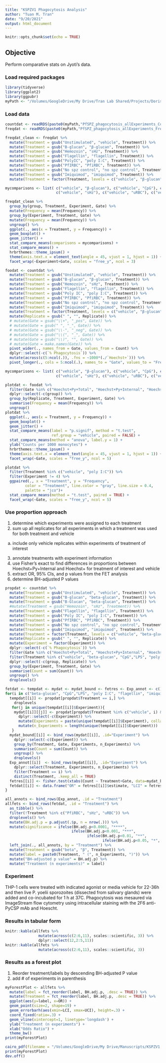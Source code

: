 ```yaml
---
title: "KSPZV1 Phagocytosis Analysis"
author: "Tuan M. Tran"
date: "9/20/2021"
output: html_document
---
```


```r
knitr::opts_chunk$set(echo = TRUE)
```

## Objective

Perform comparative stats on Jyoti's data.

### Load required packages

```r
library(tidyverse)
library(ggplot2)
library(ggpubr)
myPath <- "/Volumes/GoogleDrive/My Drive/Tran Lab Shared/Projects/Doris Duke PfSPZ Kenya/Tuan PfSPZ/KenyaPfSPZ/Phagocytosis Experiments/"
```

### Load data

```r
countdat <- readRDS(paste0(myPath,"PfSPZ_phagocytosis_allExperiments_Countdata_new_09212021.rds"))
freqdat <- readRDS(paste0(myPath,"PfSPZ_phagocytosis_allExperiments_Freqdata_new1_09212021.rds"))
```

```r
freqdat_clean <- freqdat %>%
  mutate(Treatment = gsub("Unstimulated", "vehicle", Treatment)) %>%
  mutate(Treatment = gsub("B-glucan", "β-glucan", Treatment)) %>%
  mutate(Treatment = gsub("Hemozoin", "sHz", Treatment)) %>%
  mutate(Treatment = gsub("Flagellin", "flagellin", Treatment)) %>%
  mutate(Treatment = gsub("PolyIC", "poly I:C", Treatment)) %>%
  mutate(Treatment = gsub("PfIRBC", "PfiRBC", Treatment)) %>%
  mutate(Treatment = gsub("No spz control", "no spz control", Treatment)) %>%
  mutate(Treatment = gsub("Imiquimod", "imiquimod", Treatment)) %>%
  mutate(Treatment = factor(Treatment, levels = c("vehicle", "β-glucan", "CpG","LPS", "poly I:C", "flagellin", "imiquimod","sHz", "uRBC", "PfiRBC", "no spz control")))
```

```r
mycomparisons <- list( c("vehicle", "β-glucan"), c("vehicle", "CpG"), c("vehicle", "LPS"), c("vehicle", "poly I:C"), c("vehicle", "flagellin"), c("vehicle", "imiquimod"),
                       c("vehicle", "sHz"), c("vehicle", "uRBC"), c("vehicle", "PfiRBC"))

freqdat_clean %>%
  group_by(group, Treatment, Experiment, Gate) %>%
  mutate(Frequency = mean(Frequency)) %>%
  group_by(Experiment, Treatment, Gate) %>%
  mutate(Frequency = mean(Frequency)) %>%
  ungroup() %>%
  ggplot(., aes(x = Treatment, y = Frequency)) +
  geom_boxplot() +
  geom_jitter() +
  stat_compare_means(comparisons = mycomparisons) + 
  stat_compare_means() +
  hrbrthemes::theme_ipsum() +
  theme(axis.text.x = element_text(angle = 45, vjust = 1, hjust = 1)) +
  facet_wrap(~Experiment+Gate, scales = "free_y", ncol = 3) 
```

```r
foodat <- countdat %>%
  mutate(Treatment = gsub("Unstimulated", "vehicle", Treatment)) %>%
  mutate(Treatment = gsub("B-glucan", "β-glucan", Treatment)) %>%
  mutate(Treatment = gsub("Hemozoin", "sHz", Treatment)) %>%
  mutate(Treatment = gsub("Flagellin", "flagellin", Treatment)) %>%
  mutate(Treatment = gsub("Poly IC", "poly I:C", Treatment)) %>%
  mutate(Treatment = gsub("PfIRBC", "PfiRBC", Treatment)) %>%
  mutate(Treatment = gsub("No spz control", "no spz control", Treatment)) %>%
  mutate(Treatment = gsub("Imiquimod", "imiquimod", Treatment)) %>%
  mutate(Treatment = factor(Treatment, levels = c("vehicle", "β-glucan", "CpG","LPS", "poly I:C", "flagellin", "imiquimod","sHz", "uRBC", "PfiRBC", "no spz control"))) %>%
  mutate(Replicate = gsub(" ", "", Replicate)) %>%
  # mutate(Gate = gsub("\\+", "_pos", Gate)) %>%
  # mutate(Gate = gsub(" ", "_", Gate)) %>%
  # mutate(Gate = gsub("\\-", "_neg", Gate)) %>%
  # mutate(Gate = gsub("\\(", "_", Gate)) %>%
  # mutate(Gate = gsub("\\)", "", Gate)) %>%
  # mutate(Gate = make.names(Gate)) %>%
  pivot_wider(., names_from = Gate, values_from = Count) %>%
  dplyr::select(-c(`% Phagocytosis`)) %>%
  mutate(across(c(5:ncol(.)), .fns = ~1000*(./`Hoechst+`))) %>%
  pivot_longer(., cols = 5:ncol(.), names_to = "Gate", values_to = "Frequency")
```

```r
mycomparisons <- list( c("vehicle", "β-glucan"), c("vehicle", "CpG"), c("vehicle", "LPS"), c("vehicle", "poly I:C"), c("vehicle", "flagellin"), c("vehicle", "imiquimod"),
                       c("vehicle", "sHz"), c("vehicle", "uRBC"), c("vehicle", "PfiRBC"))

plotdat <- foodat %>%
  filter(Gate %in% c("Hoechst+Py+Total", "Hoechst+Py+Internal", "Hoechst+Py+External")) %>%
  dplyr::select(-c(group)) %>%
  group_by(Replicate, Treatment, Experiment, Gate) %>%
  summarise(Frequency = mean(Frequency)) %>%
  ungroup()
plotdat %>%
  ggplot(., aes(x = Treatment, y = Frequency)) +
  geom_boxplot() +
  geom_jitter() +
  stat_compare_means(label = "p.signif", method = "t.test",
                     ref.group = "vehicle", paired = FALSE) + 
  stat_compare_means(method = "anova", label.y = 1) +
  ylab("Counts per 1000 monocytes") +
  hrbrthemes::theme_ipsum() +
  theme(axis.text.x = element_text(angle = 45, vjust = 1, hjust = 1)) +
  facet_wrap(~Gate, scales = "free_y", ncol = 5) 

plotdat %>%
  filter(Treatment %in% c("vehicle", "poly I:C")) %>%
  filter(Experiment != 4) %>%
  ggpaired(., x = "Treatment", y = "Frequency",
         color = "Treatment", line.color = "gray", line.size = 0.4,
         palette = "jco")+
  stat_compare_means(method = "t.test", paired = TRUE) +
  facet_wrap(~Gate, scales = "free_y", ncol = 5) 
```

### Use proportion approach

1. determine which experiments were assigned to each treatment
2. sum up all replicates for all experiments in which a treatment was used for both treatment and vehicle
  a. include only vehicle replicates within experiments of treatment of interest
3. annotate treatments with experiment information
4. use Fisher's exact to find differences in proportions between Hoechst+Py+Internal and Hoechst+ for treatment of interest and vehicle
5. extract OR, 95% CIs, and p values from the FET analysis
6. determine BH-adjusted P values

```r
propdat <- countdat %>%
  mutate(Treatment = gsub("Unstimulated", "vehicle", Treatment)) %>%
  mutate(Treatment = gsub("B-glucan", "beta-glucan", Treatment)) %>%
  mutate(Treatment = gsub("B-Glucan", "beta-glucan", Treatment)) %>%
  #mutate(Treatment = gsub("Hemozoin", "sHz", Treatment)) %>%
  mutate(Treatment = gsub("Flagellin", "flagellin", Treatment)) %>%
  mutate(Treatment = gsub("Poly IC", "poly I:C", Treatment)) %>%
  mutate(Treatment = gsub("PfIRBC", "PfiRBC", Treatment)) %>%
  mutate(Treatment = gsub("No spz control", "no spz control", Treatment)) %>%
  mutate(Treatment = gsub("Imiquimod", "imiquimod", Treatment)) %>%
  mutate(Treatment = factor(Treatment, levels = c("vehicle", "beta-glucan", "CpG","LPS", "poly I:C", "flagellin", "imiquimod","sHz", "uRBC", "PfiRBC", "no spz control"))) %>%
  mutate(Replicate = gsub(" ", "", Replicate)) %>%
  mutate(Experiment = factor(Experiment)) %>%
  dplyr::select(-c(`% Phagocytosis`)) %>%
  filter(Gate %in% c("Hoechst+Py+Total", "Hoechst+Py+Internal", "Hoechst+Py+External", "Hoechst+"))  %>%
  filter(Treatment %in% c("vehicle", "beta-glucan", "CpG","LPS", "poly I:C", "flagellin", "imiquimod","sHz", "uRBC", "PfiRBC"))  %>%
  dplyr::select(-c(group, Replicate)) %>%
  group_by(Experiment, Treatment, Gate) %>%
  summarise(Count = sum(Count)) %>%
  ungroup() %>%
  droplevels()

fetdat <- tempdat <- mydat <- mydat_bound <- fetres <- Exp_annot <- c()
for(i in c("beta-glucan", "CpG","LPS", "poly I:C", "flagellin", "imiquimod","sHz", "uRBC", "PfiRBC")){
  tempdat[[i]] <- propdat[propdat$Treatment == i,] %>%
    droplevels
   for(j in unique(tempdat[[i]]$Experiment)){
    mydat[[i]][[j]] <- propdat[propdat$Treatment %in% c("vehicle", i) & propdat$Experiment==j,] %>%
      dplyr::select(-c(Experiment)) %>%
      mutate(Experiments = paste(unique(tempdat[[i]]$Experiment), collapse=",")) %>%
      mutate(n_Experiments = length(unique(tempdat[[i]]$Experiment)))
   }
  mydat_bound[[i]] <- bind_rows(mydat[[i]], .id="Experiment") %>%
    dplyr::select(-c(Experiment)) %>%
    group_by(Treatment, Gate, Experiments, n_Experiments) %>%
    summarise(Count = sum(Count)) %>%
    ungroup() %>%
    droplevels()
  Exp_annot[[i]]  <- bind_rows(mydat[[i]], .id="Experiment") %>%
    dplyr::select(Treatment, Experiments, n_Experiments) %>%
    filter(Treatment == i) %>%
    distinct(Treatment, .keep_all = TRUE)
  fetres[[i]] <- fisher.test(xtabs(Count ~ Treatment+Gate, data=mydat_bound[[i]])[,c("Hoechst+","Hoechst+Py+Internal")])
  fetdat[[i]] <- data.frame("OR" = fetres[[i]]$estimate, "LCI" = fetres[[i]]$conf.int[1], "UCI" = fetres[[i]]$conf.int[2], "p" = fetres[[i]]$p.value)
}

all_annots <- bind_rows(Exp_annot, .id = "Treatment")
allfets <- bind_rows(fetdat, .id = "Treatment") %>%  
  as_tibble() %>%
  filter(!Treatment %in% c("PfiRBC", "sHz", "uRBC")) %>%
  droplevels() %>%
  mutate(BH.adj.p = p.adjust(.$p, n = nrow(.))) %>%
  mutate(significance = ifelse(BH.adj.p<0.0001, "****",
                              ifelse(BH.adj.p<0.001, "***",
                                     ifelse(BH.adj.p<0.01, "**",
                                            ifelse(BH.adj.p<0.05, "*", "ns"))))) %>%
  left_join(., all_annots, by = "Treatment") %>%
  mutate(Treatment = gsub("beta", "β", Treatment)) %>%
  mutate(label = paste0(Treatment, " (", n_Experiments, ")")) %>%
  mutate("BH-adjusted p value" = BH.adj.p) %>%
  mutate("Treatment (n experiments)" = label)
```

### Experiment

THP-1 cells were treated with indicated agonist or media vehicle for 22-36h and then live P. yoelii sporozoites (dissected from salivary glands) were added and co-incubated for 1 h at 37C. Phagocytosis was mesaured via ImageStream flow cytometry using intracellular staining with the 2F6 anti-PyCSP mAb and Hoescht.

### Results in tabular form

```r
knitr::kable(allfets %>%
               mutate(across(c(2:6,11), scales::scientific, 3)) %>%
               dplyr::select(12,2:5,11))
knitr::kable(allfets %>%
               mutate(across(c(2:6,11), scales::scientific, 3)) 

```

### Results as a forest plot

1. Reorder treatment/labels by descending BH-adjusted P value
2. add # of experiments in parenthesis

```r
myForestPlot <- allfets %>%
  mutate(label = fct_reorder(label, BH.adj.p, .desc = TRUE)) %>%
  mutate(Treatment = fct_reorder(label, BH.adj.p, .desc = TRUE)) %>%
  ggplot(aes(y=label, x=OR)) +
  geom_point(size=2, shape=19) +
  geom_errorbarh(aes(xmin=LCI, xmax=UCI), height=.3) +
  coord_fixed(ratio=.3) +
  geom_vline(xintercept=1, linetype='longdash') +
  ylab("Treatment (n experiments") +
  xlab("Odds Ratio") +
  theme_bw()
print(myForestPlot)
```


```r
cairo_pdf(filename = "/Volumes/GoogleDrive/My Drive/Manuscripts/KSPZV1 Manuscript/Figures/Working Figures for Submission/Fig 6D THP1 Phagocytosis Forest Plot.pdf", height = 3.5, width = 2.5)
print(myForestPlot)
dev.off()
```





